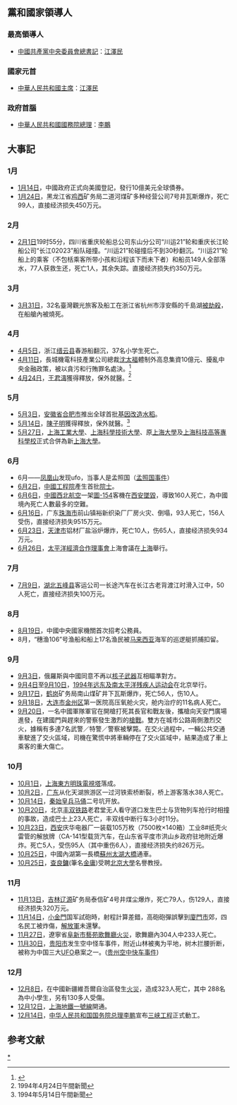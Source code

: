 {{ChinaYearTOC|1994}}
{{C20YearInTopic|1994}}

==黨和國家領導人==
===最高領導人===
*[[中國共產黨中央委員會總書記|中國共產黨中央委員會總書記]]：[[江澤民|江澤民]]
===國家元首===
*[[中華人民共和國主席|中華人民共和國主席]]：[[江澤民|江澤民]]
===政府首腦===
*[[中華人民共和國國務院總理|中華人民共和國國務院總理]]：[[李鵬|李鵬]]

== 大事記 ==
=== 1月 ===
*[[1月14日|1月14日]]，中國政府正式向美國登記，發行10億美元全球債券。
*[[1月24日|1月24日]]，黑龙江省[[鸡西|鸡西]]矿务局二道河煤矿多种经营公司7号井瓦斯爆炸，死亡99人，直接经济损失450万元。
=== 2月 ===
*[[2月1日|2月1日]]19时55分，四川省重庆轮船总公司东山分公司“川运21”轮和重庆长江轮船公司“长江02023”船队碰撞。“川运21”轮碰撞后不到30秒翻沉。“川运21”轮船上的乘客（不包栝乘客所带小孩和沿程该下而未下者）和船员149人全部落水，77人获救生还，死亡1人，其余失踪。直接经济损失约350万元。
=== 3月 ===
*[[3月31日|3月31日]]，32名臺灣觀光旅客及船工在浙江省杭州市淳安縣的千島湖[[千岛湖事件|被劫殺]]，在船艙內被燒死。
=== 4月 ===
*[[4月5日|4月5日]]，浙江[[缙云县|缙云县]]春游船翻沉，37名小学生死亡。
*[[4月11日|4月11日]]，長城機電科技產業公司總裁[[沈太福|沈太福]]體制外高息集資10億元、擾亂中央金融政策，被以貪污和行賄罪名處決。<ref>{{Cite web|title=金石堂－中國‧飆富時代|url=https://www.kingstone.com.tw/new/basic/2015520071483/|accessdate=2019-05-31|work=金石堂|archive-date=2019-09-04|archive-url=https://web.archive.org/web/20190904203926/https://www.kingstone.com.tw/new/basic/2015520071483/|dead-url=no}}</ref>
*[[4月24日|4月24日]]，[[王君濤|王君濤]]獲得釋放，保外就醫。<ref>1994年4月24日午間新聞</ref>
=== 5月 ===
*[[5月3日|5月3日]]，[[安徽省|安徽省]][[合肥市|合肥市]]推出全球首批[[基因改造|基因改造]][[水稻|水稻]]。
*[[5月14日|5月14日]]，[[陳子明|陳子明]]獲得釋放，保外就醫。<ref>1994年5月14日午間新聞</ref>
*[[5月27日|5月27日]]，[[上海工業大學|上海工業大學]]、[[上海科學技術大學|上海科學技術大學]]、原[[上海大學|上海大學]]及[[上海科技高等專科學校|上海科技高等專科學校]]正式合併為新[[上海大學|上海大學]]。
=== 6月 ===
* 6月——[[凤凰山_(五常)|凤凰山]]发现ufo，当事人是孟照国（[[孟照国事件|孟照国事件]]）
*[[6月2日|6月2日]]，[[中國工程院|中國工程院]]產生首批[[院士|院士]]。
*[[6月6日|6月6日]]，[[中國西北航空|中國西北航空]]一架[[圖-154|圖-154]]客機在[[西安|西安]][[中國西北航空2303號班機空難|墜毀]]，導致160人死亡，為中國境內死亡人數最多的空難。
*[[6月16日|6月16日]]，广东[[珠海市|珠海市]]前山镇裕新织染厂厂房火灾、倒塌，93人死亡，156人受伤，直接经济损失9515万元。
*[[6月23日|6月23日]]，[[天津市|天津市]]铝材厂盐浴炉爆炸，死亡10人，伤65人，直接经济损失934万元。
*[[6月26日|6月26日]]，[[太平洋經濟合作理事會|太平洋經濟合作理事會]]上海會議在[[上海|上海]]舉行。

=== 7月 ===
*[[7月9日|7月9日]]，[[湖北|湖北]][[五峰县|五峰县]]客运公司一长途汽车在长江古老背渡江时滑入江中，50人死亡，直接经济损失100万元。
=== 8月 ===
*[[8月19日|8月19日]]，中國中央國家機關首次招考公務員。
*8月，“穗渔106”号渔船和船上17名渔民被[[马来西亚|马来西亚]]海军的巡逻艇抓捕扣留。
=== 9月 ===
*[[9月3日|9月3日]]，俄羅斯與中國同意不再以[[核子武器|核子武器]]互相瞄準對方。
*[[9月4日|9月4日]]至[[9月10日|9月10日]]，[[1994年远东及南太平洋残疾人运动会|1994年远东及南太平洋残疾人运动会]]在北京举行。
*[[9月17日|9月17日]]，[[鹤岗|鹤岗]]矿务局南山煤矿井下瓦斯爆炸，死亡56人，伤10人。
*[[9月18日|9月18日]]，[[大连市|大连市]][[金州区|金州区]]第一医院高压氧舱火灾，舱内治疗的11名病人死亡。
*[[9月20日|9月20日]]，一名中國軍隊軍官在開槍打死其長官和戰友後，攜槍向天安門廣場進發，在建國門與趕來的警察發生激烈的[[建国门事件|槍戰]]。雙方在城市公路兩側激烈交火，據稱有多達7名武警／特警／警察被擊斃。在交火過程中，一輛公共交通車駛進了交火區域，司機在驚慌中將車輛停在了交火區域中，結果造成了車上乘客的重大傷亡。

=== 10月 ===
*[[10月1日|10月1日]]，[[上海|上海]][[東方明珠電視塔|東方明珠電視塔]]落成。
*[[10月2日|10月2日]]，[[广东|广东]]从化天湖旅游区一过河铁索桥断裂，桥上游客落水38人死亡。
*[[10月14日|10月14日]]，[[秦始皇兵马俑|秦始皇兵马俑]]二号坑开放。
*[[10月20日|10月20日]]，北京[[丰双铁路|丰双铁路]]老君堂无人看守道口发生巴士与货物列车抢行时相撞的事故，造成巴士上23人死亡，丰双线中断行车3小时11分。
*[[10月23日|10月23日]]，[[西安|西安]]庆华电器厂一装载105万枚（7500枚×140箱）工业8#纸壳火雷管的解放牌（CA-141型载货汽车，在山东省平度市洪山乡政府驻地附近爆炸。死亡5人，受伤95人（其中重伤6人），直接经济损失约826万元。
*[[10月25日|10月25日]]，中國內湖第一長橋[[蘇州|蘇州]][[太湖大橋|太湖大橋]]通車。
*[[10月25日|10月25日]]，[[查良鏞|查良鏞]](筆名[[金庸|金庸]])受聘[[北京大學|北京大學]]名譽教授。

=== 11月 ===
*[[11月13日|11月13日]]，[[吉林|吉林]][[辽源|辽源]]矿务局泰信矿4号井煤尘爆炸，死亡79人，伤129人，直接经济损失320万元。
*[[11月14日|11月14日]]，[[小金門|小金門]]国军試砲時，射程計算差錯，高砲砲彈誤擊到[[廈門市|廈門市]]郊，四名民工被炸傷，[[解放軍|解放軍]]未還擊。
*[[11月27日|11月27日]]，遼寧省[[阜新市藝苑歌舞廳火災|阜新市藝苑歌舞廳火災]]，歌舞廳內304人中233人死亡。
*[[11月30日|11月30日]]，[[贵阳市|贵阳市]]发生空中怪车事件，附近山林被夷为平地，树木拦腰折断，被称为中国三大[[不明飞行物|UFO]]悬案之一。([[贵州空中快车事件|贵州空中快车事件]])

=== 12月 ===
*[[12月8日|12月8日]]，在中國新疆維吾爾自治區發生[[克拉玛依友谊馆火灾|火災]]，造成323人死亡，其中 288名為中小學生，另有130多人受傷。
*[[12月12日|12月12日]]，[[上海地鐵一號線|上海地鐵一號線]]開通。
*[[12月14日|12月14日]]，[[中华人民共和国国务院总理|中华人民共和国国务院总理]][[李鹏|李鹏]]宣布[[三峡工程|三峡工程]]正式動工。

== 参考文献 ==
<div class="references-small">
<references />
</div>
{{Portal:中國大陸新聞動態/Footer}}
[[Category:1994年中國|*]]